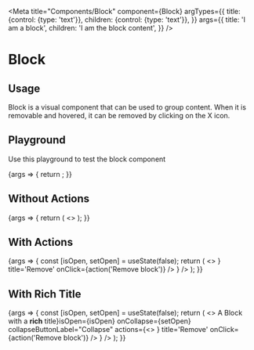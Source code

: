 
<Meta
  title="Components/Block"
  component={Block}
  argTypes={{
    title: {control: {type: 'text'}},
    children: {control: {type: 'text'}},
  }}
  args={{
    title: 'I am a block',
    children: 'I am the block content',
  }}
/>

# Block

## Usage

Block is a visual component that can be used to group content.
When it is removable and hovered, it can be removed by clicking on the X icon.

## Playground

Use this playground to test the block component

<Canvas>
  <Story name="Standard">
    {args => {
      return <Block {...args} />;
    }}
  </Story>
</Canvas>

<ArgsTable story="Standard" />

## Without Actions

<Canvas>
  <Story name="Without Actions">
    {args => {
      return (
        <>
          <Block {...args} title="Block without action" />
        </>
      );
    }}
  </Story>
</Canvas>


## With Actions

<Canvas>
  <Story name="With Actions">
    {args => {
      const [isOpen, setOpen] = useState(false);
      return (
        <>
          <Block
            {...args} title="Block with actions" isOpen={isOpen} onCollapse={setOpen} collapseButtonLabel="Collapse"
            actions={<>
              <IconButton level="danger" ghost size="small" key="remove" icon={<CloseIcon />} title='Remove' onClick={action('Remove block')} />
            </>}
          />
        </>
      );
    }}
  </Story>
</Canvas>


## With Rich Title

<Canvas>
  <Story name="With Rich Title">
    {args => {
      const [isOpen, setOpen] = useState(false);
      return (
        <>
          <Block
              {...args} title={<>A Block with a <Link><b>rich</b> title</Link></>}isOpen={isOpen} onCollapse={setOpen} collapseButtonLabel="Collapse"
            actions={<>
              <IconButton level="danger" ghost size="small" key="remove" icon={<CloseIcon />} title='Remove' onClick={action('Remove block')} />
            </>}
          />
        </>
      );
    }}
  </Story>
</Canvas>
